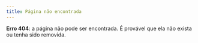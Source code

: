 ```yaml
---
title: Página não encontrada
---
```


**Erro 404**: a página não pode ser encontrada. É provável que ela não exista ou tenha sido removida.
